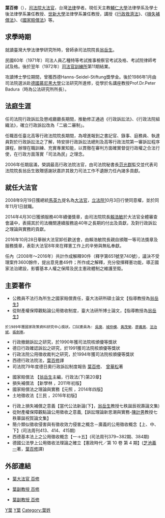 
{{Infobox_officeholder
| name = 葉百修
| image= 
| width= 
| Sex = 男 
| party = 
| Native place = [[臺灣|臺灣]][[彰化縣|彰化縣]]
| date of birth = {{birth date and age|1947|6|19}}
| place of birth = 
| educate = 
* 德國慕尼黑大學公法研究所研究
* 國立臺灣大學法律學研究所博士
* 國立臺灣大學法律學研究所碩士
* 台灣大學法律學系司法組法學士
*[[省立彰化中學|省立彰化中學]]
| past = 
*花蓮地方法院推事
*雲林地方法院推事
*台中地方法院推事
*台北地方法院推事
* 台南高分院推事兼司法院第三廳科長
* 行政法院評事
* 臺灣雲林地方法院院長
* 司法院行政訴訟及懲戒廳廳長
* 行政訴訟法修正委員會委員
* 行政程序法制定委員會委員
* 公務員懲戒法研究修正委員會委員
* 司法院副秘書長
* 臺灣行政法學會理事
* 臺北高等行政法院簡任第十四職等法官兼院長
* 最高行政法院簡任第十四職等法官兼書記官長
* 司法院大法官<br><span style="color: blue;">(2008年11月1日-2016年10月31日）
*天主教輔仁大學法律學院兼任教授
</span>
}}

'''葉百修'''（{{bd|1947年|6月19日}}），[[司法院大法官|司法院大法官]]，台灣[[法律|法律]]學者。現任天主教[[輔仁大學|輔仁大學]]法律學系及學士後法律學系兼任教授、[[世新大學|世新大學]]法律學系兼任教授，講授《[[行政救濟法|行政救濟法]]》、《[[損失補償法|損失補償法]]》、《[[國家賠償法|國家賠償法]]》等。

== 求學時期 ==
就讀臺灣大學法律學研究所時，曾師承司法院院長[[翁岳生|翁岳生]]。

民國60年（1971年）司法人員乙種特等考試推事檢察官考試及格、考試院律師考試及格。後於翌年（1972年）[[司法官訓練所|司法官訓練所]]第11期結業。

攻讀博士學位期間，曾獲西德Hanns-Seidel-Stiftung獎學金。後於1986年1月由司法院選派赴[[德國|德國]][[慕尼黑大學|慕尼黑大學]]公法研究所進修，從學於名講座教授Prof.Dr.Peter Badura（時為公法研究所所長）。

== 法庭生涯 ==
任司法院行政訴訟及懲戒廳廳長期間，推動修正通過《行政訴訟法》、《行政法院組織法》，確立行政訴訟改為「二級二審制」。

任職首任臺北高等行政法院院長期間，為增進報到之書記官、錄事、庭務員、執達員對於行政訴訟法之了解，特安排行政訴訟法總則及高等行政法院第一審訴訟程序課程，辦理在職訓練、充實專業知能，以貫徹在審判方面確實督促行政權之合法行使，在行政方面落實「司法為民」之理念。

2006年任期屆滿，榮調最高行政法院法官，由司法院秘書長[[范光群|范光群]]監交並代表司法院院長翁岳生致贈感謝狀嘉許其致力司法工作不遺餘力任內諸多貢獻。

== 就任大法官 ==
2008年9月19日獲總統[[馬英九|馬英九]]提名為[[大法官|大法官]]，[[立法院1|立法院1]]0月3日行使同意權，並於同年11月1日就職。

2014年4月30日獲頒服務40年績優獎章，由司法院院長[[賴浩敏|賴浩敏]]於大法官全體審查會議中，表揚其於司法機關連續服務逾40年之長期的付出及貢獻，及對行政訴訟之理論與實務的貢獻。

2016年10月28日舉辦大法官卸任歡送會，由賴浩敏院長親自頒贈一等司法獎章及服務獎章，表彰大法官8年來在釋憲工作上的辛勞與無私奉獻。

任內（2008年～2016年）共計作成解釋90件（釋字第651號至740號），議決不受理案件3600餘件，提出意見書49件；所作成之解釋，充分發揮釋憲功能，導正國家法治建設，影響基本人權之保障及民主憲政體制之維護至鉅。

== 主要著作 ==
* 公務員不法行為所生之國家賠償責任，臺大法研所碩士論文【指導教授為[[翁岳生|翁岳生]]】
* 從財產權保障觀點論公用徵收制度，臺大法研所博士論文，【指導教授為[[翁岳生|翁岳生]]】 
 於1989年獲國家政策資料研究中心獎狀。口試委員為: [[吳庚|吳庚]]、[[城仲模|城仲模]]、[[黃茂榮|黃茂榮]]、[[廖義男|廖義男]]、[[法治斌|法治斌]]、[[張劍寒|張劍寒]]。

* 行政撤銷訴訟之研究，於1990年獲司法院核頒優等獎狀
* 德日行政確認訴訟之研究，於1991獲司法院核頒優等獎狀
* 行政法院公用徵收裁判之研究，於1994年獲司法院核頒優等獎狀
* 西德行政法院法，[[葉百修|葉百修]]譯
* 司法院79年度德日奧行政訴訟制度報告 [[葉百修|葉百修]]、 [[曾華松|曾華松]]著

* 國家賠償法 【[[翁岳生|翁岳生]]主編，行政法(下)第20章】
* 損失補償法 【新學林 ，2011年初版】
* 國家賠償法之理論與實務【元照 ，2014年四版】
* 土地徵收法【三民 ，2016年初版】

* 行政上損失補償之意義【當代公法新論(下】，[[翁岳生|翁岳生]]教授七秩誕辰祝壽論文集)
* 從財產權保障觀點論公用徵收之意義,【訴訟理論新思潮與實務-[[陳計男|陳計男]]教授七秩華誕祝賀論文集】
*簡介類似徵收侵害與有徵收效力侵害之概念－廣義的公用徵收概念【上、中、下】(司法周刊413、414、415期)
*西德基本法上之公用徵收概念【一→五】(司法周刊379~382期、384期)
*德國公法學上公用徵收法理論之確立【憲政時代／第 10 卷 第 4 期】([[芝池義一|芝池義一]]著，[[葉百修|葉百修]]譯)

== 外部連結 ==
* {{zh-tw}} [https://web.archive.org/web/20100401152040/http://www.judicial.gov.tw/CONSTITUTIONALCOURT/p01_03_01.asp?curno=101 葉大法官  百修]
* {{zh-tw}} [http://www.laws.fju.edu.tw/teacherContent2.aspx?id=103 葉副教授 百修]
* {{zh-tw}} [http://gd.laws.fju.edu.tw/teacherContent2.aspx?id=44 葉副教授 百修]
[[Category:台灣法學家|Y葉]]

[[Category:司法院大法官|Y葉]]
[[Category:葉姓|Category:葉姓]]

{{中華民國歷屆司法院大法官列表}}